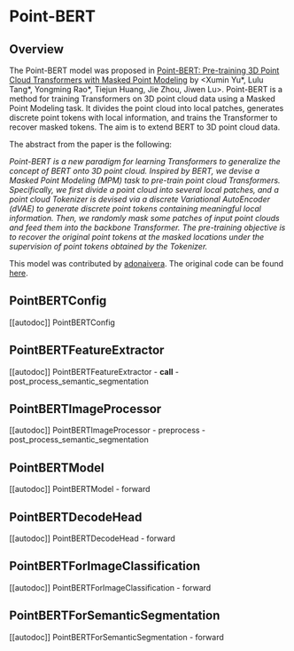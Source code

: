 <!--Copyright 2023 The HuggingFace Team. All rights reserved.

Licensed under the Apache License, Version 2.0 (the "License"); you may not use this file except in compliance with
the License. You may obtain a copy of the License at

http://www.apache.org/licenses/LICENSE-2.0

Unless required by applicable law or agreed to in writing, software distributed under the License is distributed on
an "AS IS" BASIS, WITHOUT WARRANTIES OR CONDITIONS OF ANY KIND, either express or implied. See the License for the
specific language governing permissions and limitations under the License.
-->

# Point-BERT

## Overview

The Point-BERT model was proposed in [Point-BERT: Pre-training 3D Point Cloud Transformers with
Masked Point Modeling](https://openaccess.thecvf.com/content/CVPR2022/papers/Yu_Point-BERT_Pre-Training_3D_Point_Cloud_Transformers_With_Masked_Point_Modeling_CVPR_2022_paper.pdf) by <Xumin Yu*, Lulu Tang*, Yongming Rao*, Tiejun Huang, Jie Zhou, Jiwen Lu>.
Point-BERT is a method for training Transformers on 3D point cloud data using a Masked Point Modeling task. It divides the point cloud into local patches, generates discrete point tokens with local information, and trains the Transformer to recover masked tokens. The aim is to extend BERT to 3D point cloud data.

The abstract from the paper is the following:

*Point-BERT is a new paradigm for learning Transformers to generalize the concept of BERT onto 3D point cloud. Inspired by BERT, we devise a Masked Point Modeling (MPM) task to pre-train point cloud Transformers. Specifically, we first divide a point cloud into several local patches, and a point cloud Tokenizer is devised via a discrete Variational AutoEncoder (dVAE) to generate discrete point tokens containing meaningful local information. Then, we randomly mask some patches of input point clouds and feed them into the backbone Transformer. The pre-training objective is to recover the original point tokens at the masked locations under the supervision of point tokens obtained by the Tokenizer.*

This model was contributed by [adonaivera](https://huggingface.co/adonaivera).
The original code can be found [here](https://github.com/lulutang0608/Point-BERT).


## PointBERTConfig

[[autodoc]] PointBERTConfig

## PointBERTFeatureExtractor

[[autodoc]] PointBERTFeatureExtractor
    - __call__
    - post_process_semantic_segmentation

## PointBERTImageProcessor

[[autodoc]] PointBERTImageProcessor
    - preprocess
    - post_process_semantic_segmentation

## PointBERTModel

[[autodoc]] PointBERTModel
    - forward

## PointBERTDecodeHead

[[autodoc]] PointBERTDecodeHead
    - forward

## PointBERTForImageClassification

[[autodoc]] PointBERTForImageClassification
    - forward

## PointBERTForSemanticSegmentation

[[autodoc]] PointBERTForSemanticSegmentation
    - forward
